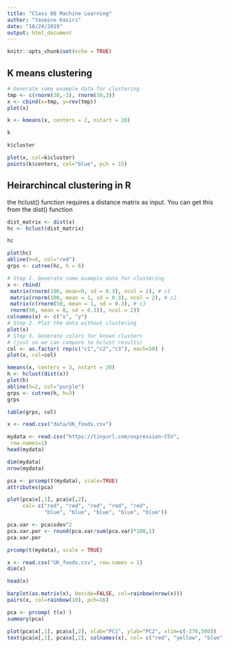 ```yaml
---
title: "Class 08 Machine Learning"
author: "Yasmine Kasiri"
date: "10/24/2019"
output: html_document
---
```


```r
knitr::opts_chunk$set(echo = TRUE)
```

## K means clustering

```r
# Generate some example data for clustering
tmp <- c(rnorm(30,-3), rnorm(30,3))
x <- cbind(x=tmp, y=rev(tmp))
plot(x)
```

```r
k <- kmeans(x, centers = 2, nstart = 20)
```

```r
k
```

```r
k$cluster
```

```r
plot(x, col=k$cluster)
points(k$centers, col="blue", pch = 15)
```



## Heirarchincal clustering in R
the hclust() function requires a distance matrix as input. You can get this from the dist() function

```r
dist_matrix <- dist(x)
hc <- hclust(dist_matrix)
```

```r
hc
```

```r
plot(hc)
abline(h=6, col="red")
grps <- cutree(hc, h = 6)
```

```r
# Step 1. Generate some example data for clustering
x <- rbind(
 matrix(rnorm(100, mean=0, sd = 0.3), ncol = 2), # c1
 matrix(rnorm(100, mean = 1, sd = 0.3), ncol = 2), # c2
 matrix(c(rnorm(50, mean = 1, sd = 0.3), # c3
 rnorm(50, mean = 0, sd = 0.3)), ncol = 2))
colnames(x) <- c("x", "y")
# Step 2. Plot the data without clustering
plot(x)
# Step 3. Generate colors for known clusters
# (just so we can compare to hclust results)
col <- as.factor( rep(c("c1","c2","c3"), each=50) )
plot(x, col=col)
```

```r
kmeans(x, centers = 3, nstart = 20)
h <- hclust(dist(x))
plot(h)
abline(h=2, col="purple")
grps <- cutree(h, h=3)
grps
```

```r
table(grps, col)
```

```r
x <- read.csv("data/UK_foods.csv")
```

```r
mydata <- read.csv("https://tinyurl.com/expression-CSV",
 row.names=1)
head(mydata)
```

```r
dim(mydata)
nrow(mydata)
```

```r
pca <- prcomp(t(mydata), scale=TRUE) 
attributes(pca)
```

```r
plot(pca$x[,1], pca$x[,2],
     col= c("red", "red", "red", "red", "red",
            "blue", "blue", "blue", "blue", "blue"))
```

```r
pca.var <- pca$sdev^2
pca.var.per <- round(pca.var/sum(pca.var)*100,1)
pca.var.per
```

```r
prcomp(t(mydata), scale = TRUE)
```

```r
x <- read.csv("UK_foods.csv", row.names = 1)
dim(x)
```
```r
head(x)
```

```r
barplot(as.matrix(x), beside=FALSE, col=rainbow(nrow(x)))
pairs(x, col=rainbow(10), pch=16)

```

```r
pca <- prcomp( t(x) )
summary(pca)
```

```r
plot(pca$x[,1], pca$x[,2], xlab="PC1", ylab="PC2", xlim=c(-270,500))
text(pca$x[,1], pca$x[,2], colnames(x), col= c("red", "yellow", "blue", "green"))
```

